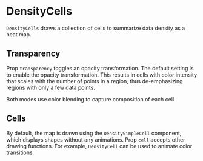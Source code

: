 
# DensityCells

<Meta of={DensityCellsStories} />

`DensityCells` draws a collection of cells to summarize data density as a heat map.

<ArgTypes of={DensityCellsStories} />

## Transparency

Prop `transparency` toggles an opacity transformation.
The default setting is to enable the opacity transformation.
This results in cells with color intensity that scales with the number of points in a region,
thus de-emphasizing regions with only a few data points.

<Canvas of={DensityCellsStories.Transparency} />
<Canvas of={DensityCellsStories.NoTransparency} />

Both modes use color blending to capture composition of each cell.

## Cells

By default, the map is drawn using the `DensitySimpleCell` component, which displays shapes without any animations.
Prop `cell` accepts other drawing functions.
For example, `DensityCell` can be used to animate color transitions.

<Canvas of={DensityCellsStories.Cells} />
